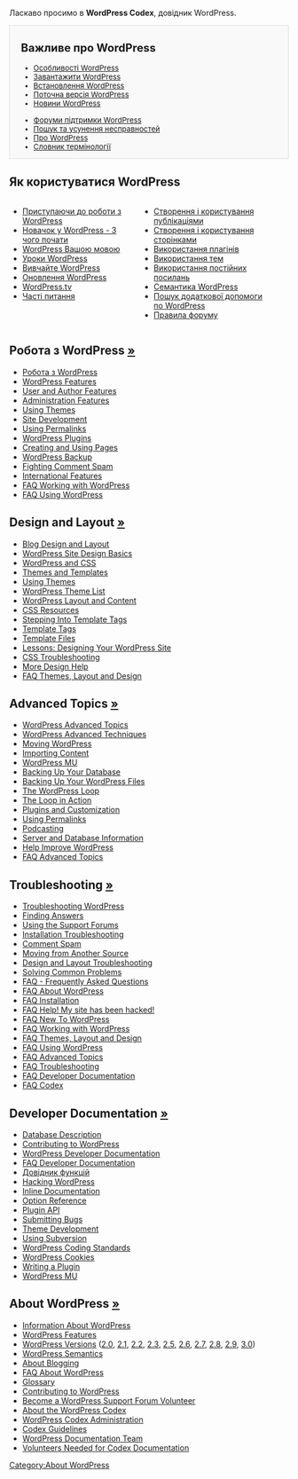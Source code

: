 Ласкаво просимо в <strong>WordPress Codex</strong>, довідник WordPress.
<!--        PORTAL LIST        -->
<div style="background:#f9f9f9;border:1px solid #ddd;font-size:95%;padding-left:1.5em;">
==Важливе про WordPress==
<ul style="float:left; width:200px;list-style:none;margin-bottom:10px;">
<li>[[WordPress Features|Особливості WordPress]]</li>
<li>[https://uk.wordpress.org/releases/ Завантажити WordPress]</li>
<li>[[Installing WordPress|Встановлення WordPress]]</li>
<li>[[Version {{CurrentVersion}}| Поточна версія WordPress]]</li>
<li>[https://uk.wordpress.org/news/ Новини WordPress]</li>
</ul>

<ul style="float:left; width:200px;list-style:none;margin-bottom:10px;">
<li>[https://uk.wordpress.org/support/ Форуми підтримки WordPress]</li>
<li>[[Troubleshooting|Пошук та усунення несправностей]]</li>
<li>[[About WordPress|Про WordPress]]</li>
<li>[[Glossary|Словник термінології]]</li>
</ul><span style="display:block;clear:left;"></span>
</div>

== Як користуватися WordPress ==
<div>
<div style="width:45%;float:left;padding-right:10px;">
* [[Getting Started with WordPress|Приступаючи до роботи з WordPress]]
* [[New To WordPress - Where to Start|Новачок у WordPress - З чого почати]]
* [[WordPress in Your Language|WordPress Вашою мовою]]
* [[WordPress Lessons|Уроки WordPress]]
* [http://learn.wordpress.com/ Вивчайте WordPress]
* [[Upgrading WordPress|Оновлення WordPress]]
* [http://wordpress.tv/ WordPress.tv]
* [[FAQ|Часті питання]]

</div><div style="width:45%;float:left">
* [[Posts|Створення і користування публікаціями]]
* [[Pages|Створення і користування сторінками]]
* [[Plugins|Використання плагінів]]
* [[Themes|Використання тем]]
* [[Using Permalinks|Використання постійних посилань]]
* [[WordPress Semantics|Семантика WordPress]]
* [[Getting_More_Help|Пошук додаткової допомоги по WordPress]]
* [[Правила_форуму|Правила форуму]]
</div>
<div style="clear:both;"></div>
</div>

==Робота з WordPress [[Working with WordPress|&raquo;]]==

* [[Робота з WordPress]]
* [[Working_with_WordPress#WordPress_Features|WordPress Features]]
* [[Working_with_WordPress#User_and_Author_Features|User and Author Features]]
* [[Working_with_WordPress#Administration_Features|Administration Features]]
* [[Using Themes]]
* [[Working_with_WordPress#Site_Development|Site Development]]
* [[Using Permalinks]]
* [[Plugins|WordPress Plugins]]
* [[Pages|Creating and Using Pages]]
* [[WordPress Backups|WordPress Backup]]
* [[Working_with_WordPress#Fighting_Comment_Spam|Fighting Comment Spam]]
* [[Working_with_WordPress#International_Features|International Features]]
* [[FAQ Working with WordPress|FAQ Working with WordPress]]
* [[FAQ Using WordPress|FAQ Using WordPress]]

<!--BLOG DESIGN AND LAYOUT-->

==Design and Layout [[Blog Design and Layout|&raquo;]]==

* [[Blog Design and Layout]]
* [[Blog_Design_and_Layout#Basics_of_WordPress_Site_Design|WordPress Site Design Basics]]
* [[Blog_Design_and_Layout#WordPress_and_CSS|WordPress and CSS]]
* [[Blog_Design_and_Layout#Themes_and_Templates|Themes and Templates]]
* [[Using Themes]]
* [http://wordpress.org/extend/themes/ WordPress Theme List]
* [[Blog_Design_and_Layout#WordPress_Layout_and_Content|WordPress Layout and Content]]
* [[Know_Your_Sources#CSS|CSS Resources]]
* [[Stepping Into Template Tags]]
* [[Template Tags]]
* [[Templates|Template Files]]
* [[WordPress_Lessons#Designing_Your_WordPress_Site|Lessons: Designing Your WordPress Site]]
* [[CSS_Troubleshooting|CSS Troubleshooting]]
* [[Blog_Design_and_Layout#Frequently_Requested_Design_Help|More Design Help]]
* [[FAQ Layout and Design|FAQ Themes, Layout and Design]]

<!--ADVANCED TOPICS-->

==Advanced Topics [[Advanced Topics|&raquo;]]==

* [[Advanced Topics|WordPress Advanced Topics]]
* [[Advanced_Topics#WordPress_Advanced_Techniques|WordPress Advanced Techniques]]
* [[Moving WordPress]]
* [[Importing Content]]
* [[WPMU|WordPress MU]]
* [[Backing Up Your Database]]
* [[Backing Up Your WordPress Files]]
* [[The_Loop|The WordPress Loop]]
* [[The Loop in Action]]
* [[Advanced_Topics#WordPress_Plugins_and_Customization|Plugins and Customization]]
* [[Using Permalinks]]
* [[Podcasting]]
* [[Advanced_Topics#Server_and_Database_Information|Server and Database Information]]
* [[Advanced_Topics#Help_Improve_WordPress|Help Improve WordPress]]
* [[FAQ Advanced Topics|FAQ Advanced Topics]]

<!--TROUBLESHOOTING-->

==Troubleshooting [[Troubleshooting|&raquo;]]==

* [[Troubleshooting|Troubleshooting WordPress]]
* [[Troubleshooting#Finding_Answers|Finding Answers]]
* [[Using the Support Forums]]
* [[Troubleshooting#Installation_Problems|Installation Troubleshooting]]
* [[Troubleshooting#Comment_Spam|Comment Spam]]
* [[Troubleshooting#Installation_Problems|Moving from Another Source]]
* [[Troubleshooting#Design_and_Layout_Troubleshooting|Design and Layout Troubleshooting]]
* [[Troubleshooting#Solving_Common_Problems|Solving Common Problems]]
* [[FAQ|FAQ - Frequently Asked Questions]]
* [[FAQ About WordPress|FAQ About WordPress]]
* [[FAQ Installation|FAQ Installation]] 
* [[FAQ My site was hacked|FAQ Help! My site has been hacked!]] 
* [[FAQ New To WordPress|FAQ New To WordPress]] 
* [[FAQ Working with WordPress|FAQ Working with WordPress]] 
* [[FAQ Layout and Design|FAQ Themes, Layout and Design]] 
* [[FAQ Using WordPress|FAQ Using WordPress]]
* [[FAQ Advanced Topics|FAQ Advanced Topics]]
* [[FAQ Troubleshooting|FAQ Troubleshooting]]
* [[FAQ Developer Documentation|FAQ Developer Documentation]] 
* [[FAQ Codex|FAQ Codex]]

<!--DEVELOPER DOCUMENTATION-->

==Developer Documentation [[Developer Documentation|&raquo;]]==

* [[Database Description]]
* [[Contributing_to_WordPress#Development_and_Testing|Contributing to WordPress]]
* [[Developer Documentation|WordPress Developer Documentation]]
* [[FAQ Developer Documentation]] 
* [[Довідник функцій]]
* [[Hacking WordPress]]
* [[Inline Documentation]]
* [[Option Reference]]
* [[Plugin API]]
* [[Submitting Bugs]]
* [[Theme Development]]
* [http://wordpress.org/download/svn/ Using Subversion]
* [[WordPress Coding Standards]] 
* [[WordPress Cookies]] 
* [[Writing a Plugin]]
* [[WPMU|WordPress MU]]

<!--ABOUT WORDPRESS-->

==About WordPress [[About WordPress|&raquo;]]==

* [[About WordPress#About_WordPress|Information About WordPress]]
* [[WordPress Features]]
* [[WordPress Versions]] ([[Version_2.0|2.0]], [[Version_2.1|2.1]], [[Version_2.2|2.2]], [[Version_2.3|2.3]], [[Version_2.5|2.5]], [[Version_2.6|2.6]], [[Version_2.7|2.7]], [[Version_2.8|2.8]], [[Version_2.9|2.9]], [[Version_3.0|3.0]])
* [[WordPress Semantics]]
* [[About WordPress#About_Blogging|About Blogging]]
* [[FAQ About WordPress|FAQ About WordPress]]
* [[Glossary]]
* [[Contributing to WordPress]]
* [[Support_Forum_Volunteers|Become a WordPress Support Forum Volunteer]]
* [[Codex:About|About the WordPress Codex]]
* [[About WordPress#Codex_Administration|WordPress Codex Administration]]
* [[Codex:Guidelines|Codex Guidelines]]
* [[Documentation team|WordPress Documentation Team]]
* [[Codex:Contributing|Volunteers Needed for Codex Documentation]]

{{Browsebar}}

[[Category:About WordPress]]

{{Languages|
{{en}}
{{ar}}
{{bg}}
{{cs}}
{{de}}
{{es}}
{{fi}}
{{fr}}
{{he}}
{{hu}}
{{id}}
{{it}}
{{ja/top}}
{{ka}}
{{ko}}
{{lo}}
{{mya}}
{{nl}}
{{pl}}
{{pt}}
{{pt-br}} 
{{ru}}
{{ro}}
{{sk}}
{{sl}}
{{sq}}
{{sv}}
{{th}}
{{tr}}
{{vi}}
{{zh-cn| WordPress 官方中文文档}}
{{zh-tw}}
}}